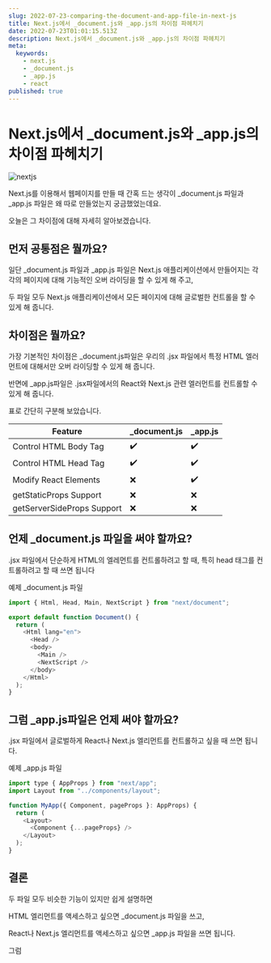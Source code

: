 ```yaml
---
slug: 2022-07-23-comparing-the-document-and-app-file-in-next-js
title: Next.js에서 _document.js와 _app.js의 차이점 파헤치기
date: 2022-07-23T01:01:15.513Z
description: Next.js에서 _document.js와 _app.js의 차이점 파헤치기
meta:
  keywords:
    - next.js
    - _document.js
    - _app.js
    - react
published: true
---
```


# Next.js에서 _document.js와 _app.js의 차이점 파헤치기

![nextjs](https://blogger.googleusercontent.com/img/a/AVvXsEgSSZAE7sO_Xxeg4L1Da35M2iAgmEcnsyML8l8ps-9Lv-J5abeVMsyeUqTvD2U5bK9MX8c2ar9m9SWBbowPD3Kb7EE9m4qtQmp4v6lF7LR6PSNNtm-DjLGdjaebdIyRWlTVlQdnmIunoWJxASQltkr6B2-OnUpL978ybjbXTVI8RTTBHd0JzDywDX-h)

Next.js를 이용해서 웹페이지를 만들 때 간혹 드는 생각이 _document.js 파일과 _app.js 파일은 왜 따로 만들었는지 궁금했었는데요.

오늘은 그 차이점에 대해 자세히 알아보겠습니다.

## 먼저 공통점은 뭘까요?

일단 _document.js 파일과 _app.js 파일은 Next.js 애플리케이션에서 만들어지는 각각의 페이지에 대해 기능적인 오버 라이딩을 할 수 있게 해 주고,

두 파일 모두 Next.js 애플리케이션에서 모든 페이지에 대해 글로벌한 컨트롤을 할 수 있게 해 줍니다.

## 차이점은 뭘까요?

가장 기본적인 차이점은 _document.js파일은 우리의 .jsx 파일에서 특정 HTML 엘러먼트에 대해서만 오버 라이딩할 수 있게 해 줍니다.

반면에 _app.js파일은 .jsx파일에서의 React와 Next.js 관련 엘러먼트를 컨트롤할 수 있게 해 줍니다.

표로 간단히 구분해 보았습니다.

|Feature|_document.js|_app.js|
|-------|------------|-------|
|Control HTML Body Tag|✔️|✔️|
|Control HTML Head Tag|✔️|✔️|
|Modify React Elements|❌|✔️|
|getStaticProps Support|❌|❌|
|getServerSideProps Support|❌|❌|


## 언제 _document.js 파일을 써야 할까요?

.jsx 파일에서 단순하게 HTML의 엘레먼트를 컨트롤하려고 할 때, 특히 head 태그를 컨트롤하려고 할 때 쓰면 됩니다

예제 _document.js 파일

```js
import { Html, Head, Main, NextScript } from "next/document";

export default function Document() {
  return (
    <Html lang="en">
      <Head />
      <body>
        <Main />
        <NextScript />
      </body>
    </Html>
  );
}
```

## 그럼 _app.js파일은 언제 써야 할까요?

.jsx 파일에서 글로벌하게 React나 Next.js 엘리먼트를 컨트롤하고 싶을 때 쓰면 됩니다.

예제 _app.js 파일

```js
import type { AppProps } from "next/app";
import Layout from "../components/layout";

function MyApp({ Component, pageProps }: AppProps) {
  return (
    <Layout>
      <Component {...pageProps} />
    </Layout>
  );
}
```

## 결론

두 파일 모두 비슷한 기능이 있지만 쉽게 설명하면

HTML 엘리먼트를 액세스하고 싶으면 _document.js 파일을 쓰고,

React나 Next.js 엘리먼트를 액세스하고 싶으면 _app.js 파일을 쓰면 됩니다.

그럼
